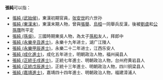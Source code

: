 '''張純'''可以指：
* [[張純_(武始侯)|張純 (武始侯)]]，東漢初期官員，[[张安世|张安世]]的六世孙
* [[張純_(東漢末)|張純 (東漢末)]]，東漢末期人物，曾與[[张举_(东汉)|張舉]]、[[烏桓|烏桓]]一同舉兵反漢，後被[[劉虞|劉虞]]和[[公孫瓚|公孫瓚]]所平定
* [[張純_(孫吳)|張純 (孫吳)]]，三國時期東吳人物，為太子[[孫和|孫和]]友人，拜郎中
* [[張純_(永樂辛丑進士)|張純 (永樂辛丑進士)]]，永樂十九年进士，湖广江陵人
* [[張純_(永樂甲辰進士)|張純 (永樂甲辰進士)]]，永樂二十二年进士，江西乐安人
* [[張純_(成化進士)|張純 (成化進士)]]，成化五年进士，明朝政治人物，福州闽县人
* [[張純_(正統壬戌進士)|張純 (正統壬戌進士)]]，正統七年進士、明朝政治人物，台州府黄岩县人
* [[張純_(正統戊辰進士)|張純 (正統戊辰進士)]]，正統十三年進士、明朝政治人物，四川铜梁县人
* [[張純_(嘉靖進士)|張純 (嘉靖進士)]]，嘉靖四十四年進士、明朝政治人物，福建漳浦人
{{disambig|C純|Cat=二字張姓人名消歧義}}